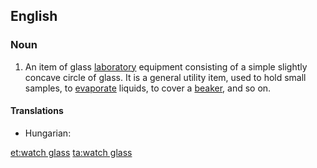 ==English==
{{wikipedia}}

===Noun===
{{en-noun|sg=[[watch]] [[glass]]|watch glasses}}

# {{context|chemistry}} An item of glass [[laboratory]] equipment consisting of a simple slightly concave circle of glass. It is a general utility item, used to hold small samples, to [[evaporate]] liquids, to cover a [[beaker]], and so on.

====Translations====
{{trans-top|laboratory equipment}}
* Hungarian: {{t|hu|óraüveg}}
{{trans-mid}}
{{trans-bottom}}

[[et:watch glass]]
[[ta:watch glass]]